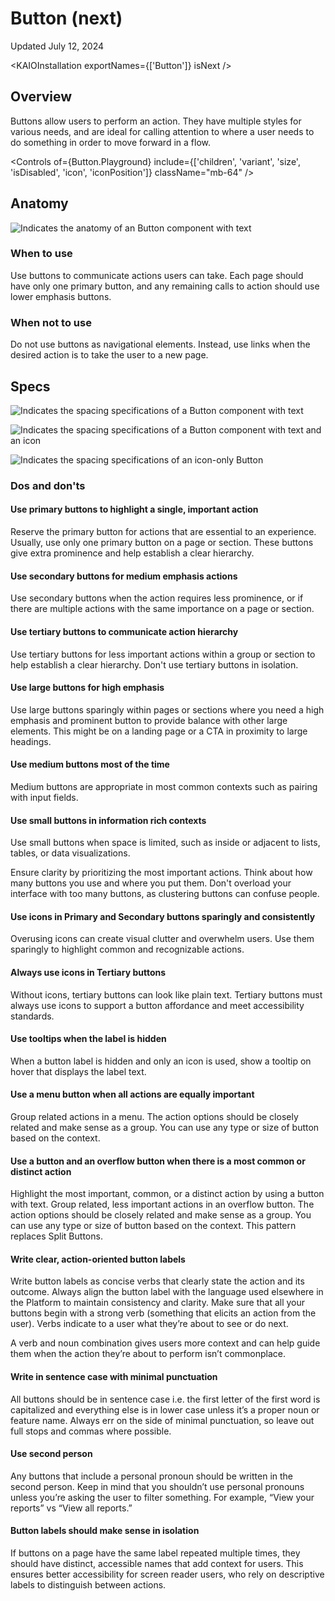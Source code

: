 
<Meta title="Components/Button/Button (next)/Usage Guidelines" />

# Button (next)

Updated July 12, 2024

<ResourceLinks
  sourceCode="https://github.com/cultureamp/kaizen-design-system/tree/main/packages/components/src/__next__/Button"
  figma="https://www.figma.com/design/eZKEE5kXbEMY3lx84oz8iN/branch/sPhYSlgPScLOAOYfAbkaI5/%F0%9F%92%9C-Heart-UI-Kit?node-id=1929-17364&node-type=canvas&m=dev"
  apiSpecification="/?path=/docs/actions-button-button-next-api-specification--docs"
/>

<KAIOInstallation exportNames={['Button']} isNext />

## Overview

Buttons allow users to perform an action. They have multiple styles for various needs, and are ideal for calling attention to where a user needs to do something in order to move forward in a flow.

<Canvas of={Button.Playground} />

<Controls
  of={Button.Playground}
  include={['children', 'variant', 'size', 'isDisabled', 'icon', 'iconPosition']}
  className="mb-64"
/>

## Anatomy

<img
  src={ButtonAnatomy}
  alt="Indicates the anatomy of an Button component with text"
  className="my-auto"
/>

### When to use

Use buttons to communicate actions users can take. Each page should have only one primary button, and any remaining calls to action should use lower emphasis buttons.

### When not to use

Do not use buttons as navigational elements. Instead, use links when the desired action is to take the user to a new page.

## Specs

<img
  src={ButtonSpec}
  alt="Indicates the spacing specifications of a Button component with text"
  className="my-auto"
/>

<img
  src={ButtonIconSpec}
  alt="Indicates the spacing specifications of a Button component with text and an icon"
  className="my-auto"
/>

<img
  src={ButtonIconOnlySpec}
  alt="Indicates the spacing specifications of an icon-only Button"
  className="my-auto"
/>

### Dos and don'ts

#### Use primary buttons to highlight a single, important action

Reserve the primary button for actions that are essential to an experience. Usually, use only one primary button on a page or section. These buttons give extra prominence and help establish a clear hierarchy.

<DosAndDonts>
  <DoOrDont story={Button.DoExamplePrimaryAndSecondary} />
  <DoOrDont story={Button.DontExamplePrimaryAndSecondary} isDont />
</DosAndDonts>

#### Use secondary buttons for medium emphasis actions

Use secondary buttons when the action requires less prominence, or if there are multiple actions with the same importance on a page or section.

#### Use tertiary buttons to communicate action hierarchy

Use tertiary buttons for less important actions within a group or section to help establish a clear hierarchy. Don't use tertiary buttons in isolation.

#### Use large buttons for high emphasis

Use large buttons sparingly within pages or sections where you need a high emphasis and prominent button to provide balance with other large elements. This might be on a landing page or a CTA in proximity to large headings.

<DosAndDonts>
  <DoOrDont story={Button.DoExampleCta} />
</DosAndDonts>

#### Use medium buttons most of the time

Medium buttons are appropriate in most common contexts such as pairing with input fields.

<DosAndDonts>
  <DoOrDont story={Button.DoExampleDefaultToMediumSize} />
  <DoOrDont story={Button.DontExampleDefaultToMediumSize} isDont />
</DosAndDonts>

#### Use small buttons in information rich contexts

Use small buttons when space is limited, such as inside or adjacent to lists, tables, or data visualizations.

Ensure clarity by prioritizing the most important actions. Think about how many buttons you use and where you put them. Don't overload your interface with too many buttons, as clustering buttons can confuse people.

#### Use icons in Primary and Secondary buttons sparingly and consistently

Overusing icons can create visual clutter and overwhelm users. Use them sparingly to highlight common and recognizable actions.

<DosAndDonts>
  <DoOrDont story={Button.DoExampleUseIconsSparingly} />
  <DoOrDont story={Button.DontExampleUseIconsSparingly} isDont />
</DosAndDonts>

#### Always use icons in Tertiary buttons

Without icons, tertiary buttons can look like plain text. Tertiary buttons must always use icons to support a button affordance and meet accessibility standards.

<DosAndDonts>
  <DoOrDont story={Button.DoExampleTertiaryButtonWithIcons} />
  <DoOrDont story={Button.DontExampleTertiaryButtonWithIcons} isDont />
</DosAndDonts>

#### Use tooltips when the label is hidden

When a button label is hidden and only an icon is used, show a tooltip on hover that displays the label text.

<DosAndDonts>
  <DoOrDont story={Button.DoExampleUseTooltips} />
  <DoOrDont story={Button.DontExampleUseTooltips} isDont />
</DosAndDonts>

#### Use a menu button when all actions are equally important

Group related actions in a menu. The action options should be closely related and make sense as a group. You can use any type or size of button based on the context.

<DosAndDonts>
  <DoOrDont story={Button.DoExampleMenuButton} />
</DosAndDonts>

#### Use a button and an overflow button when there is a most common or distinct action

Highlight the most important, common, or a distinct action by using a button with text. Group related, less important actions in an overflow button. The action options should be closely related and make sense as a group. You can use any type or size of button based on the context. This pattern replaces Split Buttons.

<DosAndDonts>
  <DoOrDont story={Button.DoExampleKebabMenuButton} />
</DosAndDonts>

#### Write clear, action-oriented button labels

Write button labels as concise verbs that clearly state the action and its outcome. Always align the button label with the language used elsewhere in the Platform to maintain consistency and clarity.
Make sure that all your buttons begin with a strong verb (something that elicits an action from the user). Verbs indicate to a user what they’re about to see or do next.

<DosAndDonts>
  <DoOrDont story={Button.DoExampleClearAndConciseLabels} />
  <DoOrDont story={Button.DontExampleClearAndConciseLabels} isDont />
</DosAndDonts>

A verb and noun combination gives users more context and can help guide them when the action they’re about to perform isn’t commonplace.

<DosAndDonts>
  <DoOrDont story={Button.DoExampleDeclareContext} />
  <DoOrDont story={Button.DontExampleDeclareContext} isDont />
</DosAndDonts>

#### Write in sentence case with minimal punctuation

All buttons should be in sentence case i.e. the first letter of the first word is capitalized and everything else is in lower case unless it’s a proper noun or feature name. Always err on the side of minimal punctuation, so leave out full stops and commas where possible.

<DosAndDonts>
  <DoOrDont story={Button.DoExampleMinimalPunctuation} />
  <DoOrDont story={Button.DontExampleMinimalPunctuation} isDont />
</DosAndDonts>

#### Use second person

Any buttons that include a personal pronoun should be written in the second person. Keep in mind that you shouldn’t use personal pronouns unless you’re asking the user to filter something. For example, “View your reports” vs “View all reports.”

<DosAndDonts>
  <DoOrDont story={Button.DoExampleSecondPerson} />
  <DoOrDont story={Button.DontExampleSecondPerson} isDont />
</DosAndDonts>

#### Button labels should make sense in isolation

If buttons on a page have the same label repeated multiple times, they should have distinct, accessible names that add context for users. This ensures better accessibility for screen reader users, who rely on descriptive labels to distinguish between actions.

<DosAndDonts>
  <DoOrDont story={Button.DoExampleFunctionalLabels} />
  <DoOrDont story={Button.DontExampleFunctionalLabels} isDont />
</DosAndDonts>
